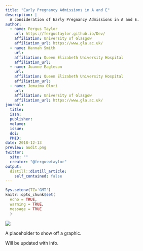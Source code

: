 ```yaml
---
title: "Early Pregnancy Admissions in A and E"
description: |
  A consideration of Early Pregnancy Admissions in A and E.
author:
  - name: Fergus Taylor 
    url: https://fergustaylor.github.io/Dev/
    affiliation: University of Glasgow
    affiliation_url: https://www.gla.ac.uk/
  - name: Hannah Smith 
    url: 
    affiliation: Queen Elizabeth University Hospital
    affiliation_url: 
  - name: Joanne Eagleson 
    url: 
    affiliation: Queen Elizabeth University Hospital
    affiliation_url: 
  - name: Jemaima Olori
    url: 
    affiliation: University of Glasgow
    affiliation_url: https://www.gla.ac.uk/
journal: 
  title: 
  issn: 
  publisher: 
  volume: 
  issue: 
  doi: 
  PMID: 
date: 2018-12-13
preview: audit.png
twitter:
  site: ""
  creator: "@ferguswtaylor"
output:
  distill::distill_article:
    self_contained: false
---
```


```r
Sys.setenv(TZ='GMT')
knitr::opts_chunk$set(
  echo = TRUE,
  warning = TRUE,
  message = TRUE
  )
```

![](audit.png)

A placeholder to show off a graphic.

Will be updated with info.
